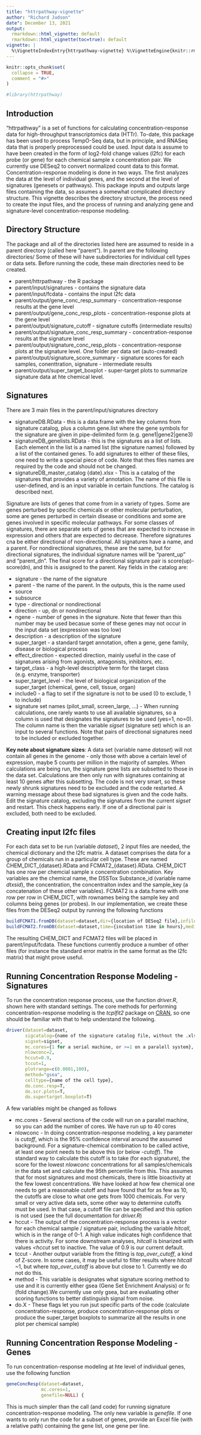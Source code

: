 ```yaml
---
title: "httrpathway-vignette"
author: "Richard Judson"
date": December 13, 2021
output:
  rmarkdown::html_vignette: default
  rmarkdown::html_vignette(toc=true): default
vignette: |
  %\VignetteIndexEntry{httrpathway-vignette} %\VignetteEngine{knitr::rmarkdown} %\VignetteEncoding{UTF-8}
---
```


```r
knitr::opts_chunk$set(
  collapse = TRUE,
  comment = "#>"
)
```

```r
#library(httrpathway)
```

## Introduction

"httrpathway" is a set of functions for calculating concentration-response data for high-throughput transcriptomics data (HTTr). To-date, this package has been used to process TempO-Seq data, but in principle, and RNASeq data that is properly preprocessed could be used. Input data is assume to have been created in the form of log2-fold change values (l2fc) for each probe (or gene) for each chemical sample x concentration pair. We currently use DESeq2 to convert normalized count data to this format. Concentration-response modeling is done in two ways. The first analyzes the data at the level of individual genes, and the second at the level of signatures (genesets or pathways). This package inputs and outputs large files containing the data, so assumes a somewhat complicated directory structure. This vignette describes the directory structure, the process need to create the input files, and the process of running and analyzing gene and signature-level concentration-response modeling.

## Directory Structure

The package and all of the directories listed here are assumed to reside in a parent directory (called here "parent"). In parent are the following directories/ Some of these will have subdirectories for individual cell types or data sets. Before running the code, these main directories need to be created.

- parent/httrpathway - the R package
- parent/input/signatures - contains the signature data
- parent/input/fcdata - contains the input l2fc data
- parent/output/gene_conc_resp_summary - concentration-response results at the gene level
- parent/output/gene_conc_resp_plots - concentration-response plots at the gene level
- parent/output/signature_cutoff - signature cutoffs (intermediate results)
- parent/output/signature_conc_resp_summary - concentration-response results at the signature level
- parent/output/signature_conc_resp_plots - concentration-response plots at the signature level. One folder per data set (auto-created)
- parent/output/signature_score_summary - signature scores for each samples, conenttration, signature - intermediate results
- parent/output/super_target_boxplot - super-target plots to summarize signature data at hte chemical level.

## Signatures

There are 3 main files in the parent/input/signatures directory

- signatureDB.RData - this is a data.frame with the key columns from signature catalog, plus a column gene.list where the gene symbols for the signature are given in pipe-delimited form (e.g. gene1|gene2|gene3)
- signatureDB_genelists.RData - this is the signatures as a list of lists. Each element in the list is a named list (the signature names) followed by a list of the contained genes. To add signatures to either of these files, one need to write a special piece of code. Note that thes files names are required by the code and should not be changed.
- signatureDB_master_catalog {date}.xlsx - This is a catalog of the signatures that provides a variety of annotation. The name of this file is user-defined, and is an input variable in certain functions. The catalog is described next.

Signature are lists of genes that come from in a variety of types. Some are genes perturbed by specific chemicals or other molecular perturbation, some are genes perturbed in certain disease or conditions and some are genes involved in specific molecular pathways. For some classes of signatures, there are separate sets of genes that are expected to increase in expression and others that are expected to decrease. Therefore signatures cna be either directional of non-directional. All signatures have a name, and a parent. For nondirectional signatures, these are the same, but for directional signatures, the individual signature names will be "parent_up" and "parent_dn". The final score for a directional signature pair is score(up)-score(dn), and this is assigned to the parent. Key fields in the catalog are:

- signature - the name of the signature
- parent - the name of the parent. In the outputs, this is the name used
- source
- subsource
- type - directional or nondirectional
- direction - up, dn or nondirectional
- ngene - number of genes in the signature. Note that fewer than this number may be used becasue some of these genes may not occur in the input data set (expression was too low)
- description - a description of the signature
- super_target - a standard target annotation, often a gene, gene family, disease or biological process
- effect_direction - expected direction, mainly useful in the case of signatures arising from agonists, antagonists, inhibitors, etc.
- target_class - a high-level descriptive term for the target class (e.g. enzyme, transporter)
- super_target_level - the level of biological organization of the super_target (chemical, gene, cell, tissue, organ)
- include0 - a flag to set if the signature is not to be used (0 to exclude, 1 to include)
- signature set names (pilot_small, screen_large, ...) - When running calculations, one rarely wants to use all available signatures, so a column is used that designates the signatures to be used (yes=1, no=0). The column name is then the variable _sigset_ (signature set) which is an input to several functions. Note that pairs of directional signatures need to be included or excluded together. 

__Key note about signature sizes__: A data set (variable name _dataset_) will not contain all genes in the genome - only those with above a certain level of expression, maybe 5 counts per million in the majority of samples. When calculations are being run, the signature gene lists are subsetted to those in the data set. Calculations are then only run with signatures containing at least 10 genes after this subsetting. The code is not very smart, so these newly shrunk signatures need to be excluded and the code restarted. A warning message about these bad signatures is given and the code halts. Edit the signature catalog, excluding the signatures from the current _sigset_ and restart. This check happens early. If one of a directional pair is excluded, both need to be excluded. 

## Creating input l2fc files

For each data set to be run (variable _dataset_), 2 input files are needed, the chemical dictionary and the l2fc matrix. A dataset comprises the data for a group of chemicals run in a particular cell type. These are named CHEM_DICT_{dataset}.RData and FCMAT2_{dataset}.RData. CHEM_DICT has one row per chemcial sample x concentration combination. Key variables are the chemical name, the DSSTox Substance_id (variable name _dtxsid_), the concentration, the concentraiton index and the sample_key (a concatenation of these other variables). FCMAT2 is a data.frame with one row per row in CHEM_DICT, with rownames being the sample key and columns being genes (or probes). In our implementation, we create these files from the DESeq2 output by running the following functions

```r
buildFCMAT1.fromDB(dataset=dataset,dir={location of DESeq2 file},infile={name of DESEQ2 file}, do.load=T)
buildFCMAT2.fromDB(dataset=dataset,time={incubation time in hours},media={cell media},method="gene",do.read=T) 
```
  
The resulting CHEM_DICT and FCMAT2 files will be placed in parent/input/fcdata. These functions currently produce a number of other files (for instance the standard error matrix in the same format as the l2fc matrix) that might prove useful.

## Running Concentration Response Modeling - Signatures

To run the concentration response process, use the function _driver.R_, shown here with standard settings. The core methods for performing concentration-response modeling is the _tcplfit2_ package on [CRAN](https://cran.r-project.org/web/packages/tcplfit2/index.html), so one should be familiar with that to help understand the following. 


```r
driver(dataset=dataset,
       sigcatalog={name of the signature catalog file, without the .xlsx extension},
       sigset=sigset,
       mc.cores={1 for a serial machine, or >=1 on a paralell system},
       nlowconc=2,
       hccut=0.9,
       tccut=1,
       plotrange=c(0.0001,100),
       method="gsea",
       celltype={name of the cell type},
       do.conc.resp=T,
       do.scr.plots=T,
       do.supertarget.boxplot=T)

```

A few variables might be changed as follows

- mc.cores - Several sections of the code will run on a parallel machine, so you can add the number of cores. We have run up to 40 cores
- nlowconc - In doing concentration-response modeling, a key parameter is _cutoff_, which is the 95% confidence interval around the assumed background. For a signature-chemical combination to be called active, at least one point needs to be above this (or below _-cutoff_). The standard way to calculate this cutoff is to take (for each signature), the score for the lowest _nlowconc_ concentrations for all samples/chemicals in the data set and calculate the 95th percentile from this. This assumes that for most signatures and most chemicals, there is little bioactivity at the few lowest concentrations. We have looked at how few chemical one needs to get a reasonable cutoff and have found that for as few as 10, the cutoffs are close to what one gets from 1000 chemicals. For very small or very active data sets, some other way to determine cutoffs must be used. In that case, a cutoff file can be specified and this option is not used (see the full documentation for _driver.R_)
- hccut - The output of the concentration-response process is a vector for each chemical sample / signature pair, including the variable _hitcall_, which is in the range of 0-1. A high value indicates high confidence that there is activity. For some downstream analyses, _hitcall_ is binarized with values _<hccut_ set to inactive. The value of 0.9 is our current default.
- tccut - Another output variable from the fitting is _top_over_cutoff_, a kind of Z-score. In some cases, it may be useful to filter results where _hitcall_ ~1, but where _top_over_cutoff_ is above but close to 1. Currently we do not do this.
- method - This variable is designates what signature scoring method to use and it is currently either gsea (Gene Set Enrichment Analysis) or fc (fold change).We currently use only gsea, but are evaluating other scoring functions to better distinguish signal from noise.
- do.X - These flags let you run jsut specific parts of the code (calculate concentration-response, produce concentration-response plots or produce the super_target boxplots to summarize all the results in one plot per chemical sample)


## Running Concentration Response Modeling - Genes

To run concentration-response modeling at hte level of individual genes, use the following function

```r
geneConcResp(dataset=dataset,
             mc.cores=1,
             genefile=NULL) {

```

This is much simpler than the call (and code) for running signature concentration-response modeling. The only new variable is _genefile_. If one wants to only run the code for a subset of genes, provide an Excel file (with a relative path) containing the gene list, one gene per line.
